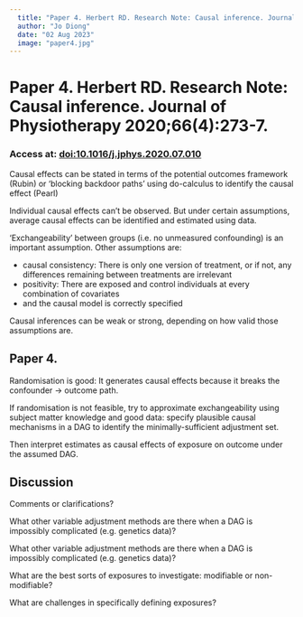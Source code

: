 ```yaml
---
  title: "Paper 4. Herbert RD. Research Note: Causal inference. Journal of Physiotherapy 2020;66(4):273-7."
  author: "Jo Diong"
  date: "02 Aug 2023"
  image: "paper4.jpg"
---
```


# Paper 4. Herbert RD. Research Note: Causal inference. Journal of Physiotherapy 2020;66(4):273-7.

### Access at: [doi:10.1016/j.jphys.2020.07.010 ](https://doi.org/10.1016/j.jphys.2020.07.010)

Causal effects can be stated in terms of the potential outcomes framework (Rubin) or
'blocking backdoor paths' using do-calculus to identify the causal effect (Pearl)

Individual causal effects can't be observed.
But under certain assumptions, average causal effects can be identified and estimated using data.

'Exchangeability' between groups (i.e. no unmeasured confounding) is an important assumption.
Other assumptions are:

* causal consistency: There is only one version of treatment, or if not, any differences remaining between treatments are irrelevant
* positivity: There are exposed and control individuals at every combination of covariates
* and the causal model is correctly specified

Causal inferences can be weak or strong, depending on how valid those assumptions are.

## Paper 4.

Randomisation is good:
It generates causal effects because it breaks the confounder -> outcome path.

If randomisation is not feasible, try to approximate exchangeability using subject matter knowledge and good data:
specify plausible causal mechanisms in a DAG to identify the minimally-sufficient adjustment set.

Then interpret estimates as causal effects of exposure on outcome under the assumed DAG.

## Discussion

Comments or clarifications?

What other variable adjustment methods are there when a DAG is impossibly complicated (e.g. genetics data)?

What other variable adjustment methods are there when a DAG is impossibly complicated (e.g. genetics data)?

What are the best sorts of exposures to investigate: modifiable or non-modifiable?

What are challenges in specifically defining exposures?

